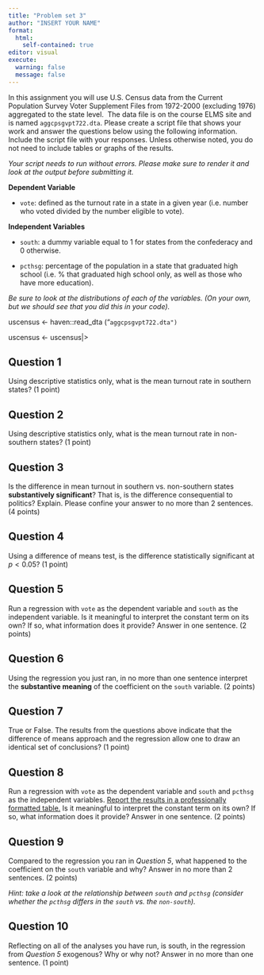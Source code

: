 ```yaml
---
title: "Problem set 3"
author: "INSERT YOUR NAME"
format: 
  html:
    self-contained: true
editor: visual
execute: 
  warning: false
  message: false
---
```


In this assignment you will use U.S. Census data from the Current Population Survey Voter Supplement Files from 1972-2000 (excluding 1976) aggregated to the state level.  The data file is on the course ELMS site and is named `aggcpsgvpt722.dta`. Please create a script file that shows your work and answer the questions below using the following information. Include the script file with your responses. Unless otherwise noted, you do not need to include tables or graphs of the results.

*Your script needs to run without errors. Please make sure to render it and look at the output before submitting it.*

**Dependent Variable**

-   `vote`: defined as the turnout rate in a state in a given year (i.e. number who voted divided by the number eligible to vote).

**Independent Variables**

-   `south`: a dummy variable equal to 1 for states from the confederacy and 0 otherwise.

-   `pcthsg`: percentage of the population in a state that graduated high school (i.e. % that graduated high school only, as well as those who have more education).

*Be sure to look at the distributions of each of the variables. (On your own, but we should see that you did this in your code).*

uscensus \<- haven::read_dta ("`aggcpsgvpt722.dta")`

uscensus \<- uscensus\|\>\

## Question 1

Using descriptive statistics only, what is the mean turnout rate in southern states? (1 point)

## Question 2

Using descriptive statistics only, what is the mean turnout rate in non-southern states? (1 point)

## Question 3

Is the difference in mean turnout in southern vs. non-southern states **substantively significant**? That is, is the difference consequential to politics? Explain. Please confine your answer to no more than 2 sentences. (4 points)

## Question 4

Using a difference of means test, is the difference statistically significant at $p<0.05$? (1 point)

## Question 5

Run a regression with `vote` as the dependent variable and `south` as the independent variable. Is it meaningful to interpret the constant term on its own? If so, what information does it provide? Answer in one sentence. (2 points)

## Question 6

Using the regression you just ran, in no more than one sentence interpret the **substantive meaning** of the coefficient on the `south` variable. (2 points)

## Question 7

True or False. The results from the questions above indicate that the difference of means approach and the regression allow one to draw an identical set of conclusions? (1 point)

## Question 8

Run a regression with `vote` as the dependent variable and `south` and `pcthsg` as the independent variables. [Report the results in a professionally formatted table.]{.underline} Is it meaningful to interpret the constant term on its own? If so, what information does it provide? Answer in one sentence. (2 points)

## Question 9

Compared to the regression you ran in *Question 5*, what happened to the coefficient on the `south` variable and why? Answer in no more than 2 sentences. (2 points)

*Hint: take a look at the relationship between `south` and `pcthsg` (consider whether the `pcthsg` differs in the `south` vs. the `non-south`).*

## Question 10

Reflecting on all of the analyses you have run, is south, in the regression from *Question 5* exogenous? Why or why not? Answer in no more than one sentence. (1 point)
